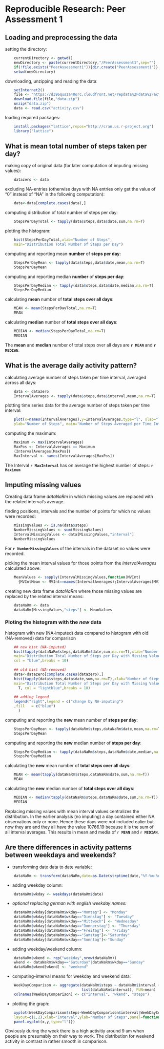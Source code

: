 # Reproducible Research: Peer Assessment 1


## Loading and preprocessing the data

setting the directory:
```r
    currentDirectory <- getwd()
    newDirectory <- paste(currentDirectory,"/PeerAssessment1",sep="")
    if(!file.exists("PeerAssessment1")){dir.create("PeerAssessment1")}
    setwd(newDirectory)
```

downloading, unzipping and reading the data:
```r
    setInternet2()
    file <- "https://d396qusza40orc.cloudfront.net/repdata%2Fdata%2Factivity.zip"
    download.file(file,"data.zip")    
    unzip("data.zip")
    data <- read.csv("activity.csv")
```

loading required packages:
```r
    install.packages("lattice",repos="http://cran.us.r-project.org")
    library("lattice")
```

## What is mean total number of steps taken per day?

making copy of original data (for later computation of imputing missing values):
```r
    datazero <- data
```

excluding NA-entries (otherwise days with NA entries only get the value of "0" instead of "NA" in the following computation):
```r
    data<-data[complete.cases(data),]
```

computing distribution of total number of steps per day:
```r
    StepsPerDayTotal <- tapply(data$steps,data$date,sum,na.rm=T)
```

plotting the histogram:
```r
    hist(StepsPerDayTotal,xlab="Number of Steps",
    main="Distribution Total Number of Steps per Day")
```

computing and reporting mean **number** of **steps per day**:
```r
    StepsPerDayMean <- tapply(data$steps,data$date,mean,na.rm=T)
    StepsPerDayMean 
```


computing and reporting median **number** of **steps per day**:
```r
    StepsPerDayMedian <- tapply(data$steps,data$date,median,na.rm=T)
    StepsPerDayMedian
```

calculating **mean** number of **total steps over all days**:
```r
    MEAN <- mean(StepsPerDayTotal,na.rm=T)
    MEAN
```

calculating **median** number of **total steps over all days**:
```r
    MEDIAN <- median(StepsPerDayTotal,na.rm=T)
    MEDIAN
```

The **mean** and **median** number of total steps over all days are **`r MEAN`** and **`r MEDIAN`**.



## What is the average daily activity pattern?

calculating average number of steps taken per time interval, averaged across all days:
```r
    data <- datazero 
    IntervalAverages <- tapply(data$steps,data$interval,mean,na.rm=T)
```

plotting time series data for the average number of steps taken per time interval:
```r
    plot(x=names(IntervalAverages),y=IntervalAverages,type="l", xlab="Time Inteval", 
    ylab="Number of Steps", main="Number of Steps Averaged per Time Interval")
```

computing the maximum:
```r
    Maximum <- max(IntervalAverages)
    MaxPos <- IntervalAverages == Maximum
    (IntervalAverages[MaxPos])
    MaxInterval <- names(IntervalAverages[MaxPos])
```

The Interval **`r MaxInterval`** has on average the highest number of steps: **`r Maximum`**


## Imputing missing values

Creating data frame *dataNaRm* in which missing values are replaced with the related interval's average.

finding positions, intervals and the number of points for which no values were recorded:
```r
    MissingValues <- is.na(data$steps)
    NumberMissingValues <- sum(MissingValues)
    IntervalMissingValues <- data[MissingValues,"interval"]
    NumberMissingValues
```
For **`r NumberMissingValues`** of the intervals in the dataset no values were recorded.


picking the mean interval values for those points from the *IntervalAverages* calculated above:
```r
    MeanValues <- sapply(IntervalMissingValues,function(MVInt)
      {MVIntMean <- MVInt==names(IntervalAverages);IntervalAverages[MVIntMean]})
```

creating new data frame *dataNaRm* where those missing values are replaced by the related interval means:
```r
    dataNaRm <- data
    dataNaRm[MissingValues,"steps"] <- MeanValues
```

### Ploting the histogram with the *new* data

histogram with new (NA-imputed) data compared to histogram with old (NA-removed) data for comparison
```r
    ## new hist (NA-imputed)
    hist(tapply(dataNaRm$steps,dataNaRm$date,sum,na.rm=T),xlab="Number of Steps",
    main="Distribution Total Number of Steps per Day with Missing Values replaced",
    col = "blue",breaks = 10)
    
    ## old hist (NA-removed)
    data<-datazero[complete.cases(datazero),]
    hist(tapply(data$steps,data$date,sum,na.rm=T),xlab="Number of Steps",
    main="Distribution Total Number of Steps per Day with Missing Values replaced",add =     
      T, col = "lightblue",breaks = 10)
    
    ## adding legend
    legend("right",legend = c("change by NA-imputing")
    ,fill   = c("blue")
      )
```

computing and reporting the **new** mean number of **steps per day**:
```r
    StepsPerDayMean <- tapply(dataNaRm$steps,dataNaRm$date,mean,na.rm=T)
    StepsPerDayMean 
```

computing and reporting the **new** median number of **steps per day**:
```r
    StepsPerDayMedian <- tapply(dataNaRm$steps,dataNaRm$date,median,na.rm=T)
    StepsPerDayMedian
```

calculating the **new** mean number of **total steps over all days**:
```r
    MEAN <- mean(tapply(dataNaRm$steps,dataNaRm$date,sum,na.rm=T))
    MEAN
```

calculating the **new** median number of **total steps over all days**:
```r
    MEDIAN <- median(tapply(dataNaRm$steps,dataNaRm$date,sum,na.rm=T))
    MEDIAN
```

Replacing missing values with mean interval values centralizes the distribution. In the earlier analysis (no imputing) a day contained either NA observations only or none. Hence these days were not included ealier but now they are and they all have the value 10766.19 because it is the sum of all interval averages. This results in mean and media of **`r MEAN`** and **`r MEDIAN`**. 


## Are there differences in activity patterns between weekdays and weekends?


* transforming date data to date variable:
```r
    dataNaRm <- transform(dataNaRm,date=as.Date(strptime(date,"%Y-%m-%d")))
```

* adding weekday column:
```r
    dataNaRm$wkday <- weekdays(dataNaRm$date)
```

* *optional replacing german with english weekday names:*
```r
    dataNaRm$wkday[dataNaRm$wkday=="Montag"] <- "Monday"
    dataNaRm$wkday[dataNaRm$wkday=="Dienstag"] <- "Tuesday"
    dataNaRm$wkday[dataNaRm$wkday=="Mittwoch"] <- "Wednesday"
    dataNaRm$wkday[dataNaRm$wkday=="Donnerstag"] <- "Thursday"
    dataNaRm$wkday[dataNaRm$wkday=="Freitag"] <- "Friday"
    dataNaRm$wkday[dataNaRm$wkday=="Samstag"]<-"Saturday"
    dataNaRm$wkday[dataNaRm$wkday=="Sonntag"]<-"Sunday"
```

* adding weekday/weekend column:
```r
    dataNaRm$wkend <- rep("weekday",nrow(dataNaRm))
    wkend <- dataNaRm$wkday=="Saturday"|dataNaRm$wkday=="Sunday"
    dataNaRm$wkend[wkend] <- "weekend"
```

* computing-interval means for weekday and weekend data:
```r
    WeekDayComparison <- aggregate(dataNaRm$steps ~ dataNaRm$interval + dataNaRm$wkend, 
                                   list(dataNaRm$interval), FUN=mean)
    colnames(WeekDayComparison) <- c("interval", "wkend", "steps")
```

* plotting the graph:
```r
    xyplot(WeekDayComparison$steps~WeekDayComparison$interval|WeekDayComparison$wkend,
    layout=c(1,2),xlab="Interval",ylab="Number of Steps",panel=function(x,y,..){
    panel.xyplot(x,y,type="l")}) 
```

Obviously during the week there is a high activitiy around 9 am when people are presumably on their way to work. The distribution for weekend activity in contrast in rather smooth in  comparison.
